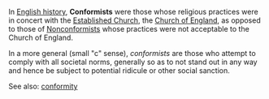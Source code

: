 In [[English history]], '''Conformists''' were those whose religious practices were in concert with the [[Established Church]], the [[Church of England]], as opposed to those of [[Nonconformists]] whose practices were not acceptable to the Church of England.

In a more general (small "c" sense), ''conformists'' are those who attempt to comply with all societal norms, generally so as to not stand out in any way and hence be subject to potential ridicule or other social sanction.

See also: [[conformity]]